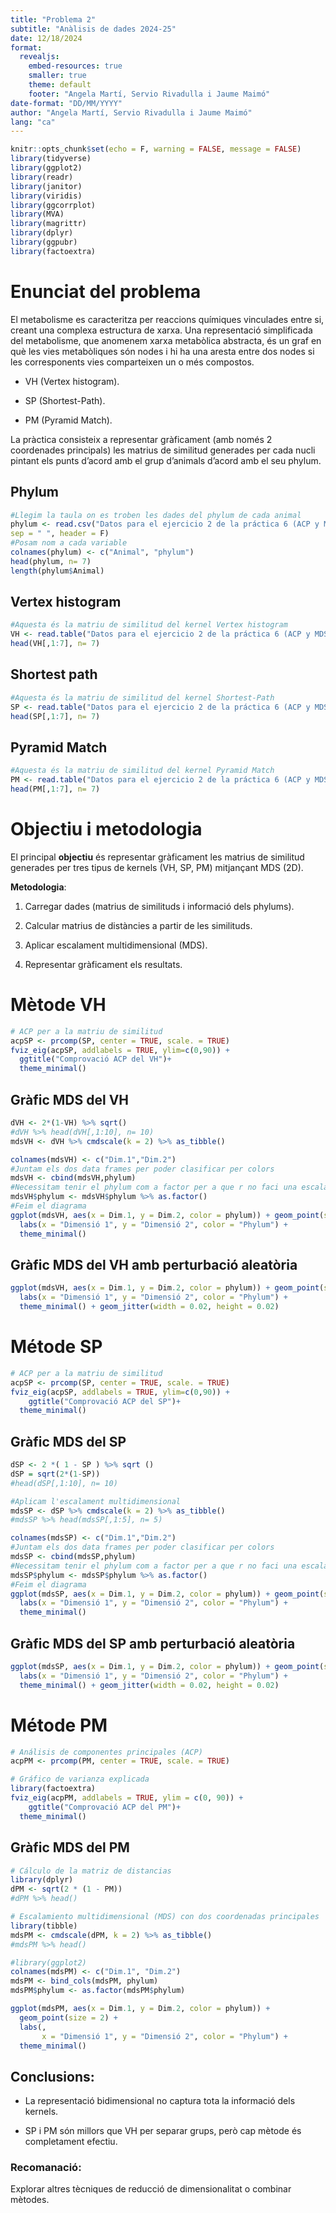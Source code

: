 ```yaml
---
title: "Problema 2"
subtitle: "Anàlisis de dades 2024-25"
date: 12/18/2024
format:
  revealjs:
    embed-resources: true
    smaller: true
    theme: default
    footer: "Angela Martí, Servio Rivadulla i Jaume Maimó"
date-format: "DD/MM/YYYY"
author: "Angela Martí, Servio Rivadulla i Jaume Maimó"
lang: "ca"
---
```


```r
knitr::opts_chunk$set(echo = F, warning = FALSE, message = FALSE) 
library(tidyverse) 
library(ggplot2) 
library(readr) 
library(janitor) 
library(viridis) 
library(ggcorrplot)
library(MVA)
library(magrittr)
library(dplyr)
library(ggpubr)
library(factoextra)
```

# Enunciat del problema
::: {.fragment}

El metabolisme es caracteritza per reaccions químiques vinculades entre si, creant una complexa estructura de xarxa. Una representació simplificada del metabolisme, que anomenem xarxa metabòlica abstracta, és un graf en què les vies metabòliques són nodes i hi ha una aresta entre dos nodes si les corresponents vies comparteixen un o més compostos.
:::


::: {.fragment}

- VH (Vertex histogram).

- SP (Shortest-Path).

- PM (Pyramid Match).
:::

::: {.fragment}
La pràctica consisteix a representar gràficament (amb només 2 coordenades principals) les matrius de similitud generades per cada nucli pintant els punts d’acord amb el grup d’animals d’acord amb el seu phylum.
:::

## Phylum
```r
#Llegim la taula on es troben les dades del phylum de cada animal
phylum <- read.csv("Datos para el ejercicio 2 de la práctica 6 (ACP y MDS)-20241213/fileListANIMAL_phylum.txt", 
sep = " ", header = F)
#Posam nom a cada variable
colnames(phylum) <- c("Animal", "phylum")
head(phylum, n= 7)
length(phylum$Animal)
```

## Vertex histogram

```r
#Aquesta és la matriu de similitud del kernel Vertex histogram
VH <- read.table("Datos para el ejercicio 2 de la práctica 6 (ACP y MDS)-20241213/ANIMALS-matrixVH.txt")
head(VH[,1:7], n= 7)
```




## Shortest path
```r
#Aquesta és la matriu de similitud del kernel Shortest-Path
SP <- read.table("Datos para el ejercicio 2 de la práctica 6 (ACP y MDS)-20241213/ANIMALS-matrixSP.txt")
head(SP[,1:7], n= 7)
```



## Pyramid Match
```r
#Aquesta és la matriu de similitud del kernel Pyramid Match
PM <- read.table("Datos para el ejercicio 2 de la práctica 6 (ACP y MDS)-20241213/ANIMALS-matrixPM.txt")
head(PM[,1:7], n= 7)
```

# Objectiu i metodologia
::: {.fragment}
El principal **objectiu** és representar gràficament les matrius de similitud generades per tres tipus de kernels (VH, SP, PM) mitjançant MDS (2D).
:::

::: {.fragment}
**Metodologia**:

1. Carregar dades (matrius de similituds i informació dels phylums).

2. Calcular matrius de distàncies a partir de les similituds.

3. Aplicar escalament multidimensional (MDS).

4. Representar gràficament els resultats.
:::


# Mètode VH

```r
# ACP per a la matriu de similitud
acpSP <- prcomp(SP, center = TRUE, scale. = TRUE)
fviz_eig(acpSP, addlabels = TRUE, ylim=c(0,90)) +
  ggtitle("Comprovació ACP del VH")+
  theme_minimal()
```


## Gràfic MDS del VH

```r
dVH <- 2*(1-VH) %>% sqrt()
#dVH %>% head(dVH[,1:10], n= 10)
mdsVH <- dVH %>% cmdscale(k = 2) %>% as_tibble()
```
```r
colnames(mdsVH) <- c("Dim.1","Dim.2")
#Juntam els dos data frames per poder clasificar per colors
mdsVH <- cbind(mdsVH,phylum)
#Necessitam tenir el phylum com a factor per a que r no faci una escala numèrica
mdsVH$phylum <- mdsVH$phylum %>% as.factor()
#Feim el diagrama
ggplot(mdsVH, aes(x = Dim.1, y = Dim.2, color = phylum)) + geom_point(size = 2) +  
  labs(x = "Dimensió 1", y = "Dimensió 2", color = "Phylum") +
  theme_minimal() 
```

## Gràfic MDS del VH amb perturbació aleatòria
```r
ggplot(mdsVH, aes(x = Dim.1, y = Dim.2, color = phylum)) + geom_point(size = 2) +  
  labs(x = "Dimensió 1", y = "Dimensió 2", color = "Phylum") +
  theme_minimal() + geom_jitter(width = 0.02, height = 0.02)
```


# Métode SP

```r
# ACP per a la matriu de similitud
acpSP <- prcomp(SP, center = TRUE, scale. = TRUE)
fviz_eig(acpSP, addlabels = TRUE, ylim=c(0,90)) +
    ggtitle("Comprovació ACP del SP")+
  theme_minimal()
```

## Gràfic MDS del SP

```r
dSP <- 2 *( 1 - SP ) %>% sqrt ()
dSP = sqrt(2*(1-SP))
#head(dSP[,1:10], n= 10)

#Aplicam l'escalament multidimensional
mdsSP <- dSP %>% cmdscale(k = 2) %>% as_tibble()
#mdsSP %>% head(mdsSP[,1:5], n= 5)
```

```r
colnames(mdsSP) <- c("Dim.1","Dim.2")
#Juntam els dos data frames per poder clasificar per colors
mdsSP <- cbind(mdsSP,phylum)
#Necessitam tenir el phylum com a factor per a que r no faci una escala numèrica
mdsSP$phylum <- mdsSP$phylum %>% as.factor()
#Feim el diagrama
ggplot(mdsSP, aes(x = Dim.1, y = Dim.2, color = phylum)) + geom_point(size = 2) +  
  labs(x = "Dimensió 1", y = "Dimensió 2", color = "Phylum") +
  theme_minimal() 
```

## Gràfic MDS del SP amb perturbació aleatòria

```r
ggplot(mdsSP, aes(x = Dim.1, y = Dim.2, color = phylum)) + geom_point(size = 2) +  
  labs(x = "Dimensió 1", y = "Dimensió 2", color = "Phylum") +
  theme_minimal() + geom_jitter(width = 0.02, height = 0.02)
```


# Métode PM

```r

# Análisis de componentes principales (ACP)
acpPM <- prcomp(PM, center = TRUE, scale. = TRUE)

# Gráfico de varianza explicada
library(factoextra)
fviz_eig(acpPM, addlabels = TRUE, ylim = c(0, 90)) +
    ggtitle("Comprovació ACP del PM")+
  theme_minimal()
```

## Gràfic MDS del PM

```r
# Cálculo de la matriz de distancias
library(dplyr)
dPM <- sqrt(2 * (1 - PM))
#dPM %>% head()

# Escalamiento multidimensional (MDS) con dos coordenadas principales
library(tibble)
mdsPM <- cmdscale(dPM, k = 2) %>% as_tibble()
#mdsPM %>% head()
```

```r
#library(ggplot2)
colnames(mdsPM) <- c("Dim.1", "Dim.2")
mdsPM <- bind_cols(mdsPM, phylum)
mdsPM$phylum <- as.factor(mdsPM$phylum)

ggplot(mdsPM, aes(x = Dim.1, y = Dim.2, color = phylum)) +
  geom_point(size = 2) +  
  labs(, 
       x = "Dimensió 1", y = "Dimensió 2", color = "Phylum") +
  theme_minimal()
```


## Conclusions:
::: {.fragment}
- La representació bidimensional no captura tota la informació dels kernels.
:::

::: {.fragment}
- SP i PM són millors que VH per separar grups, però cap mètode és completament efectiu.
:::

::: {.fragment}
### Recomanació:
:::

::: {.fragment}
Explorar altres tècniques de reducció de dimensionalitat o combinar mètodes.
:::

